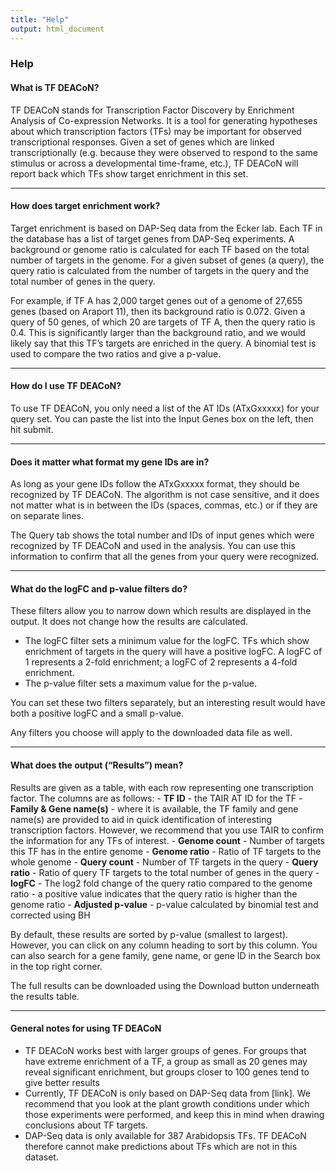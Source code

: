 ```yaml
---
title: "Help"
output: html_document
---
```

### Help

#### What is TF DEACoN?
TF DEACoN stands for Transcription Factor Discovery by Enrichment Analysis of Co-expression Networks. It is a tool for generating hypotheses about which transcription factors (TFs) may be important for observed transcriptional responses. Given a set of genes which are linked transcriptionally (e.g. because they were observed to respond to the same stimulus or across a developmental time-frame, etc.), TF DEACoN will report back which TFs show target enrichment in this set.

***

#### How does target enrichment work?
Target enrichment is based on DAP-Seq data from the Ecker lab. Each TF in the database has a list of target genes from DAP-Seq experiments. A background or genome ratio is calculated for each TF based on the total number of targets in the genome. For a given subset of genes (a query), the query ratio is calculated from the number of targets in the query and the total number of genes in the query.

For example, if TF A has 2,000 target genes out of a genome of 27,655 genes (based on Araport 11), then its background ratio is 0.072. Given a query of 50 genes, of which 20 are targets of TF A, then the query ratio is 0.4. This is significantly larger than the background ratio, and we would likely say that this TF’s targets are enriched in the query. A binomial test is used to compare the two ratios and give a p-value.

***

#### How do I use TF DEACoN?
To use TF DEACoN, you only need a list of the AT IDs (ATxGxxxxx) for your query set. You can paste the list into the Input Genes box on the left, then hit submit.

***

#### Does it matter what format my gene IDs are in?
As long as your gene IDs follow the ATxGxxxxx format, they should be recognized by TF DEACoN. The algorithm is not case sensitive, and it does not matter what is in between the IDs (spaces, commas, etc.) or if they are on separate lines.

The Query tab shows the total number and IDs of input genes which were recognized by TF DEACoN and used in the analysis. You can use this information to confirm that all the genes from your query were recognized.

***

#### What do the logFC and p-value filters do?
These filters allow you to narrow down which results are displayed in the output. It does not change how the results are calculated.

- The logFC filter sets a minimum value for the logFC. TFs which show enrichment of targets in the query will have a positive logFC. A logFC of 1 represents a 2-fold enrichment; a logFC of 2 represents a 4-fold enrichment.
- The p-value filter sets a maximum value for the p-value.

You can set these two filters separately, but an interesting result would have both a positive logFC and a small p-value.

Any filters you choose will apply to the downloaded data file as well.

***

#### What does the output (“Results”) mean?
Results are given as a table, with each row representing one transcription factor. The columns are as follows:
- **TF ID** - the TAIR AT ID for the TF
- **Family & Gene name(s)** - where it is available, the TF family and gene name(s) are provided to aid in quick identification of interesting transcription factors. However, we recommend that you use TAIR to confirm the information for any TFs of interest.
- **Genome count** - Number of targets this TF has in the entire genome
- **Genome ratio** - Ratio of TF targets to the whole genome
- **Query count** - Number of TF targets in the query
- **Query ratio** - Ratio of query TF targets to the total number of genes in the query
- **logFC** - The log2 fold change of the query ratio compared to the genome ratio - a positive value indicates that the query ratio is higher than the genome ratio
- **Adjusted p-value** - p-value calculated by binomial test and corrected using BH

By default, these results are sorted by p-value (smallest to largest). However, you can click on any column heading to sort by this column. You can also search for a gene family, gene name, or gene ID in the Search box in the top right corner.

The full results can be downloaded using the Download button underneath the results table.

***

#### General notes for using TF DEACoN
- TF DEACoN works best with larger groups of genes. For groups that have extreme enrichment of a TF, a group as small as 20 genes may reveal significant enrichment, but groups closer to 100 genes tend to give better results
- Currently, TF DEACoN is only based on DAP-Seq data from [link]. We recommend that you look at the plant growth conditions under which those experiments were performed, and keep this in mind when drawing conclusions about TF targets.
- DAP-Seq data is only available for 387 Arabidopsis TFs. TF DEACoN therefore cannot make predictions about TFs which are not in this dataset.

